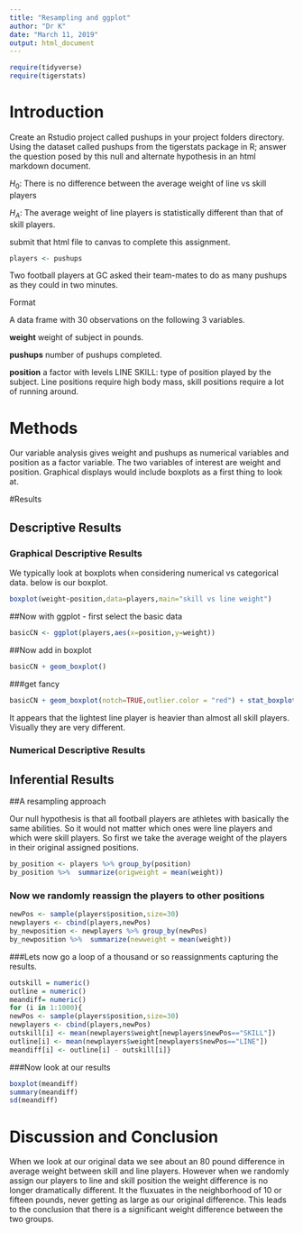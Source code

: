 ```yaml
---
title: "Resampling and ggplot"
author: "Dr K"
date: "March 11, 2019"
output: html_document
---
```


```r

require(tidyverse)
require(tigerstats)

```

# Introduction

<!--In this section you explain what you are trying to show.  Where did the data come from?  What is the research or other question you are trying to answer?!-->

Create an Rstudio project called pushups in your project folders directory. Using the dataset called pushups from the tigerstats package in R; answer the question posed by this null and alternate hypothesis in an html markdown document.

$H_0$: There is no difference between the average weight of line vs skill players

$H_A$: The average weight of line players is statistically different than that of skill players.

submit that html file to canvas to complete this assignment.

```r
players <- pushups
```
Two football players at GC asked their team-mates to do as many pushups as they could in two minutes.

Format

A data frame with 30 observations on the following 3 variables.

**weight**
weight of subject in pounds.

**pushups**
number of pushups completed.

**position**
a factor with levels LINE SKILL: type of position played by the subject. Line positions require high body mass, skill positions require a lot of running around.  

# Methods

<!--Decide on your methods:  use "variable analysis" or other appropriate descriptors.  Make sure to choose at least one graphical method and at least one numerical method.!-->
  
Our variable analysis gives weight and pushups as numerical variables and position as a factor variable.  The two variables of interest are weight and position. Graphical displays would include boxplots as a first thing to look at.  
  
#Results

<!--Divide this section into two sub-sections:  One for your descriptive  results and one for your inferential results.!-->

## Descriptive Results

### Graphical Descriptive Results

<!--Graphical results here.  Make sure to show your code.  Provide appropriate labels for axes, giving units if possible, and provide a good title for the graph, too.  Use the graphical results to describe the patterns if any that exist in the data as focused toward the research question!-->
 We typically look at boxplots when considering numerical vs categorical data.  below is our boxplot.

```r
boxplot(weight~position,data=players,main="skill vs line weight")
```
  
##Now with ggplot - first select the basic data

```r
basicCN <- ggplot(players,aes(x=position,y=weight))
```
##Now add in boxplot

```r
basicCN + geom_boxplot()
```
  
###get fancy  

```r
basicCN + geom_boxplot(notch=TRUE,outlier.color = "red") + stat_boxplot(geom ='errorbar') + labs(title="Fancy notch boxplot \n with 2 lines")
```

    
It appears that the lightest line player is heavier than almost all skill players.  Visually they are very different.
 
### Numerical Descriptive Results

<!--Numerical results go here. Use the numerical results to describe the patterns if any that exist in the data as focused toward the research question!-->


## Inferential Results

<!--State hypothesis clearly.  Make sure your discussion of the inferential test covers all the aspects that the test output produces, such as test statistic, p-value etc.  Make a decision about the null hypothesis, explain the assumptions on which the selected test/procedure was based, and why the chosen procedure satisfys the assumptions and is appropriate to answer the research question!-->


##A resampling approach

Our null hypothesis is that all football players are athletes with basically the same abilities.  So it would not matter which ones were line players and which were skill players. So first we take the average weight of the players in their original assigned positions.

```r
by_position <- players %>% group_by(position) 
by_position %>%  summarize(origweight = mean(weight))
```
  
### Now we randomly reassign the players to other positions
```r
newPos <- sample(players$position,size=30)
newplayers <- cbind(players,newPos)
by_newposition <- newplayers %>% group_by(newPos)
by_newposition %>%  summarize(newweight = mean(weight))
```
###Lets now go a loop of a thousand or so reassignments capturing the results.

```r
outskill = numeric()
outline = numeric()
meandiff= numeric()
for (i in 1:1000){
newPos <- sample(players$position,size=30)
newplayers <- cbind(players,newPos)
outskill[i] <- mean(newplayers$weight[newplayers$newPos=="SKILL"]) 
outline[i] <- mean(newplayers$weight[newplayers$newPos=="LINE"])
meandiff[i] <- outline[i] - outskill[i]}
```
###Now look at our results

```r

boxplot(meandiff)
summary(meandiff)
sd(meandiff)
```



# Discussion and Conclusion

<!--Discussion and conclusion here.  If you found a relationship be sure to consider whether the relationship occurs because one of the variavbles causes the other, or whether they perhasps are related for some other reason.  Watch the chapter 6 videos from the GeorgeTown videos collection.!-->

When we look at our original data we see about an 80 pound difference in average weight between skill and line players.  However when we randomly assign our players to line and skill position the weight difference is no longer dramatically different. It the fluxuates in the neighborhood of 10 or fifteen pounds, never getting as large as our original difference. This leads to the conclusion that there is a significant weight difference between the two groups.
